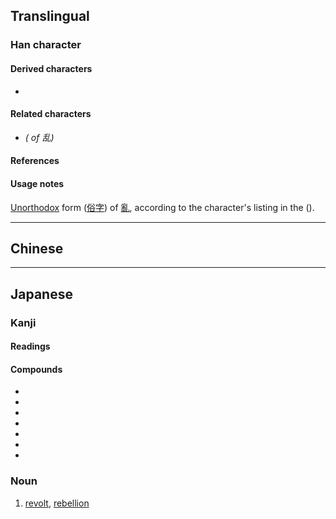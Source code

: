 {{also|亂}}
{{character info/new}}
==Translingual==
{{stroke order|strokes=7}}
{{ja-forms|乱|乱|[[亂]]}}

===Han character===
{{Han char|rn=5|rad=乙|as=06|sn=7|four=22610|canj=HRU|ids=⿰舌乚}}

====Derived characters====
* {{l|mul|[[𠉗]], [[𭈅]], [[𭡃]], [[𪾬]], [[𮔑]], [[𮛛]], [[𦯠]]}}

====Related characters====
* {{l|mul|[[亂]]}} ''({{w|Traditional Chinese|Traditional form}} of 乱)''

====References====
{{Han ref|kx=0084.150|dkj=00187|dj=0171.200|hdz=10053.170|uh=4E71}}

====Usage notes====
[[unorthodox|Unorthodox]] form ([[俗字]]) of [[亂]], according to the character's listing in the {{w|Kangxi dictionary}} ({{w|Zhengzitong|正字通}}).

----

==Chinese==
{{zh-see|亂|sv}}

----

==Japanese==
{{ja-kanji forms|乱|亂}}

===Kanji===
{{ja-kanji|grade=6|rs=乙06|kyu=亂}}

====Readings====
{{ja-readings
|goon=らん
|kanon=らん
|kanyoon=ろん
|kun=みだ-れる, みだ-す, みだ-りに
}}

====Compounds====
* {{ja-r|乱雑|らんざつ}}
* {{ja-r|乱視|らんし}}
* {{ja-r|乱層雲|らんそううん}}
* {{ja-r|乱闘|らんとう}}
* {{ja-r|乱入|らんにゅう}}
* {{ja-r|乱暴|らんぼう}}
* {{ja-r|混乱|こんらん}}
{{ja-kanjitab|らん|yomi=o}}

===Noun===
{{ja-noun|らん|kyu=亂}}

# [[revolt]], [[rebellion]]